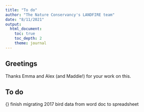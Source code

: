 ```yaml
---
title: "To do"
author: "The Nature Conservancy's LANDFIRE team"
date: "8/11/2021"
output:
  html_document:
    toc: true
    toc_depth: 2
    theme: journal
---
```


## Greetings
Thanks Emma and Alex (and Maddie!) for your work on this.

## To do

{} finish migrating 2017 bird data from word doc to spreadsheet

